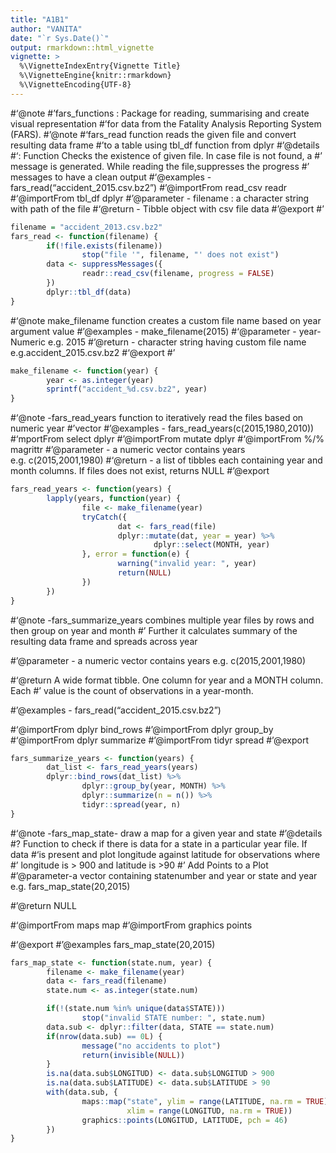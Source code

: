 ```yaml
---
title: "A1B1"
author: "VANITA"
date: "`r Sys.Date()`"
output: rmarkdown::html_vignette
vignette: >
  %\VignetteIndexEntry{Vignette Title}
  %\VignetteEngine{knitr::rmarkdown}
  %\VignetteEncoding{UTF-8}
---
```

#'@note
#'fars_functions : Package for reading, summarising and create visual representation
#'for data from the Fatality Analysis Reporting System (FARS). 
#'@note 
#'fars_read function reads the given file and convert resulting data frame 
#'to a table using tbl_df function from dplyr
#'@details 
#': Function Checks the existence of given file. In case file is not found, a 
#'           message is generated. While reading the file,suppresses the progress
#'           messages to have a clean output
#'@examples - fars_read("accident_2015.csv.bz2")
#'@importFrom read_csv readr
#'@importFrom tbl_df dplyr
#'@parameter - filename : a character string with path of the file
#'@return - Tibble object with csv file data
#'@export
#'

```r
filename = "accident_2013.csv.bz2"
fars_read <- function(filename) {
        if(!file.exists(filename))
                stop("file '", filename, "' does not exist")
        data <- suppressMessages({
                readr::read_csv(filename, progress = FALSE)
        })
        dplyr::tbl_df(data)
}  
```

#'@note make_filename function creates a custom file name based on year argument value
#'@examples - make_filename(2015)
#'@parameter - year- Numeric e.g. 2015
#'@return - character string having custom file name e.g.accident_2015.csv.bz2
#'@export
#'

```r
make_filename <- function(year) {
        year <- as.integer(year)
        sprintf("accident_%d.csv.bz2", year)
}
```

 #'@note -fars_read_years function to iteratively read the files based on numeric year 
 #'vector 
 #'@examples - fars_read_years(c(2015,1980,2010))
 #'mportFrom select dplyr
 #'@importFrom mutate dplyr
 #'@importFrom %/% magrittr
 #'@parameter - a numeric vector contains years e.g. c(2015,2001,1980)
 #'@return - a list of tibbles each containing year and month columns. If files does not exist, returns NULL
 #'@export

```r
fars_read_years <- function(years) {
        lapply(years, function(year) {
                file <- make_filename(year)
                tryCatch({
                        dat <- fars_read(file)
                        dplyr::mutate(dat, year = year) %>% 
                                dplyr::select(MONTH, year)
                }, error = function(e) {
                        warning("invalid year: ", year)
                        return(NULL)
                })
        })
}

```

 #'@note -fars_summarize_years combines multiple year files by rows and then group on year and month
 #' Further it calculates summary of the resulting data frame and spreads across year

 #'@parameter - a numeric vector contains years e.g. c(2015,2001,1980)

 #'@return A wide format tibble. One column for year and a MONTH column. Each
  #' value is the count of observations in a year-month.

 #'@examples - fars_read("accident_2015.csv.bz2")

 #'@importFrom dplyr bind_rows
 #'@importFrom dplyr group_by
 #'@importFrom dplyr summarize
 #'@importFrom tidyr spread
 #'@export

```r
fars_summarize_years <- function(years) {
        dat_list <- fars_read_years(years)
        dplyr::bind_rows(dat_list) %>% 
                dplyr::group_by(year, MONTH) %>% 
                dplyr::summarize(n = n()) %>%
                tidyr::spread(year, n)
}
```



 #'@note -fars_map_state- draw a map for a given year and state 
 #'@details  #?  Function to check if there is data for a state in a particular year file. If data
 #'is present and plot longitude against latitude for observations where 
 #' longitude is > 900 and latitude is >90
 #' Add Points to a Plot
 #'@parameter-a vector containing statenumber and year or state and year e.g. fars_map_state(20,2015)

 #'@return NULL
 
 #'@importFrom maps map
 #'@importFrom graphics points

 #'@export
 #'@examples   fars_map_state(20,2015)

```r
fars_map_state <- function(state.num, year) {
        filename <- make_filename(year)
        data <- fars_read(filename)
        state.num <- as.integer(state.num)

        if(!(state.num %in% unique(data$STATE)))
                stop("invalid STATE number: ", state.num)
        data.sub <- dplyr::filter(data, STATE == state.num)
        if(nrow(data.sub) == 0L) {
                message("no accidents to plot")
                return(invisible(NULL))
        }
        is.na(data.sub$LONGITUD) <- data.sub$LONGITUD > 900
        is.na(data.sub$LATITUDE) <- data.sub$LATITUDE > 90
        with(data.sub, {
                maps::map("state", ylim = range(LATITUDE, na.rm = TRUE),
                          xlim = range(LONGITUD, na.rm = TRUE))
                graphics::points(LONGITUD, LATITUDE, pch = 46)
        })
}
```
